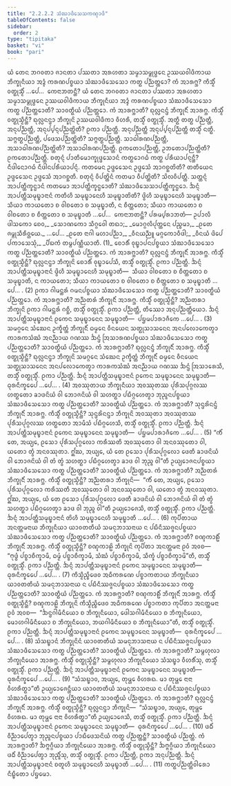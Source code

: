 ```yaml
---
title: "2.2.2.2 ᩈᩴᨥᩣᨴᩥᩈᩮᩈᨠᨱ᩠ᨯᩣᨴᩥ"
tableOfContents: false
sidebar:
  order: 2
type: "tipitaka"
basket: "vi"
book: "pari"
---
```



<DynamicBreadcrumb />

<Division number="248" book="pari">

<Paragraph number="1020" book="pari">
ᨿᩴ ᨲᩮᨶ ᨽᨣᩅᨲᩣ ᨩᩣᨶᨲᩣ ᨸᩔᨲᩣ ᩋᩁᩉᨲᩣ ᩈᨾ᩠ᨾᩣᩈᨾ᩠ᨻᩩᨴ᩠ᨵᩮᨶ ᩏᩔᨿᩅᩤᨴᩥᨠᩣᨿ ᨽᩥᨠ᩠ᨡᩩᨶᩥᨿᩣ ᩋᨯ᩠ᨯᩴ ᨠᩁᨱᨸᨧ᩠ᨧᨿᩣ ᩈᩴᨥᩣᨴᩥᩈᩮᩈᩮᩣ ᨠᨲ᩠ᨳ ᨸᨬ᩠ᨬᨲ᩠ᨲᩮᩣ? ᨠᩴ ᩋᩣᩁᨻ᩠ᨽ? ᨠᩥᩈ᩠ᨾᩥᩴ ᩅᨲ᩠ᨳᩩᩈ᩠ᨾᩥᩴ …ᨸᩮ…  ᨠᩮᨶᩣᨽᨲᨶ᩠ᨲᩥ?
</Paragraph>

<Paragraph number="1021" book="pari">
ᨿᩴ ᨲᩮᨶ ᨽᨣᩅᨲᩣ ᨩᩣᨶᨲᩣ ᨸᩔᨲᩣ ᩋᩁᩉᨲᩣ ᩈᨾ᩠ᨾᩣᩈᨾ᩠ᨻᩩᨴ᩠ᨵᩮᨶ ᩏᩔᨿᩅᩤᨴᩥᨠᩣᨿ ᨽᩥᨠ᩠ᨡᩩᨶᩥᨿᩣ ᩋᨯ᩠ᨯᩴ ᨠᩁᨱᨸᨧ᩠ᨧᨿᩣ ᩈᩴᨥᩣᨴᩥᩈᩮᩈᩮᩣ ᨠᨲ᩠ᨳ ᨸᨬ᩠ᨬᨲ᩠ᨲᩮᩣᨲᩥ? ᩈᩣᩅᨲ᩠ᨳᩥᨿᩴ ᨸᨬ᩠ᨬᨲ᩠ᨲᩮᩣ. ᨠᩴ ᩋᩣᩁᨻ᩠ᨽᩣᨲᩥ? ᨳᩩᩃᩖᨶᨶ᩠ᨴᩴ ᨽᩥᨠ᩠ᨡᩩᨶᩥᩴ ᩋᩣᩁᨻ᩠ᨽ. ᨠᩥᩈ᩠ᨾᩥᩴ ᩅᨲ᩠ᨳᩩᩈ᩠ᨾᩥᨶ᩠ᨲᩥ? ᨳᩩᩃᩖᨶᨶ᩠ᨴᩣ ᨽᩥᨠ᩠ᨡᩩᨶᩦ ᩏᩔᨿᩅᩤᨴᩥᨠᩣ ᩅᩥᩉᩁᩥ, ᨲᩈ᩠ᨾᩥᩴ ᩅᨲ᩠ᨳᩩᩈ᩠ᨾᩥᩴ. ᩋᨲ᩠ᨳᩥ ᨲᨲ᩠ᨳ ᨸᨬ᩠ᨬᨲ᩠ᨲᩥ, ᩋᨶᩩᨸᨬ᩠ᨬᨲ᩠ᨲᩥ, ᩋᨶᩩᨸ᩠ᨸᨶ᩠ᨶᨸᨬ᩠ᨬᨲ᩠ᨲᩦᨲᩥ? ᩑᨠᩣ ᨸᨬ᩠ᨬᨲ᩠ᨲᩥ. ᩋᨶᩩᨸᨬ᩠ᨬᨲ᩠ᨲᩥ ᩋᨶᩩᨸ᩠ᨸᨶ᩠ᨶᨸᨬ᩠ᨬᨲ᩠ᨲᩥ ᨲᩈ᩠ᨾᩥᩴ ᨶᨲ᩠ᨳᩥ. ᩈᨻ᩠ᨻᨲ᩠ᨳᨸᨬ᩠ᨬᨲ᩠ᨲᩥ, ᨸᨴᩮᩈᨸᨬ᩠ᨬᨲ᩠ᨲᩦᨲᩥ? ᩈᨻ᩠ᨻᨲ᩠ᨳᨸᨬ᩠ᨬᨲ᩠ᨲᩥ. ᩈᩣᨵᩤᩁᨱᨸᨬ᩠ᨬᨲ᩠ᨲᩥ, ᩋᩈᩣᨵᩤᩁᨱᨸᨬ᩠ᨬᨲ᩠ᨲᩦᨲᩥ? ᩋᩈᩣᨵᩤᩁᨱᨸᨬ᩠ᨬᨲ᩠ᨲᩥ. ᩑᨠᨲᩮᩣᨸᨬ᩠ᨬᨲ᩠ᨲᩥ, ᩏᨽᨲᩮᩣᨸᨬ᩠ᨬᨲ᩠ᨲᩦᨲᩥ? ᩑᨠᨲᩮᩣᨸᨬ᩠ᨬᨲ᩠ᨲᩥ. ᨧᨲᩩᨶ᩠ᨶᩴ ᨸᩣᨲᩥᨾᩮᩣᨠ᩠ᨡᩩᨴ᩠ᨴᩮᩈᩣᨶᩴ ᨠᨲ᩠ᨳᩮᩣᨣᨵᩴ ᨠᨲ᩠ᨳ ᨸᩁᩥᨿᩣᨸᨶ᩠ᨶᨶ᩠ᨲᩥ? ᨶᩥᨴᩤᨶᩮᩣᨣᨵᩴ ᨶᩥᨴᩤᨶᨸᩁᩥᨿᩣᨸᨶ᩠ᨶᩴ. ᨠᨲᨾᩮᨶ ᩏᨴ᩠ᨴᩮᩈᩮᨶ ᩏᨴ᩠ᨴᩮᩈᩴ ᩋᩣᨣᨧ᩠ᨨᨲᩦᨲᩥ? ᨲᨲᩥᨿᩮᨶ ᩏᨴ᩠ᨴᩮᩈᩮᨶ ᩏᨴ᩠ᨴᩮᩈᩴ ᩋᩣᨣᨧ᩠ᨨᨲᩥ. ᨧᨲᩩᨶ᩠ᨶᩴ ᩅᩥᨸᨲ᩠ᨲᩦᨶᩴ ᨠᨲᨾᩣ ᩅᩥᨸᨲ᩠ᨲᩦᨲᩥ? ᩈᩦᩃᩅᩥᨸᨲ᩠ᨲᩥ. ᩈᨲ᩠ᨲᨶ᩠ᨶᩴ ᩋᩣᨸᨲ᩠ᨲᩥᨠ᩠ᨡᨶ᩠ᨵᩣᨶᩴ ᨠᨲᨾᩮᩣ ᩋᩣᨸᨲ᩠ᨲᩥᨠ᩠ᨡᨶ᩠ᨵᩮᩣᨲᩥ? ᩈᩴᨥᩣᨴᩥᩈᩮᩈᩣᨸᨲ᩠ᨲᩥᨠ᩠ᨡᨶ᩠ᨵᩮᩣ. ᨨᨶ᩠ᨶᩴ ᩋᩣᨸᨲ᩠ᨲᩥᩈᨾᩩᨭ᩠ᨮᩣᨶᩣᨶᩴ ᨠᨲᩥᩉᩥ ᩈᨾᩩᨭ᩠ᨮᩣᨶᩮᩉᩥ ᩈᨾᩩᨭ᩠ᨮᩣᨲᩦᨲᩥ? ᨴ᩠ᩅᩦᩉᩥ ᩈᨾᩩᨭ᩠ᨮᩣᨶᩮᩉᩥ ᩈᨾᩩᨭ᩠ᨮᩣᨲᩥ—  ᩈᩥᨿᩣ ᨠᩣᨿᨲᩮᩣ ᨧ ᩅᩤᨧᨲᩮᩣ ᨧ ᩈᨾᩩᨭ᩠ᨮᩣᨲᩥ, ᨶ ᨧᩥᨲ᩠ᨲᨲᩮᩣ; ᩈᩥᨿᩣ ᨠᩣᨿᨲᩮᩣ ᨧ ᩅᩤᨧᨲᩮᩣ ᨧ ᨧᩥᨲ᩠ᨲᨲᩮᩣ ᨧ ᩈᨾᩩᨭ᩠ᨮᩣᨲᩥ …ᨸᩮ…  ᨠᩮᨶᩣᨽᨲᨶ᩠ᨲᩥ? ᨸᩁᨾ᩠ᨸᩁᩣᨽᨲᩴ—
</Paragraph>

<Paragraph number="1022" type="verses" book="pari">
ᩏᨸᩣᩃᩥ ᨴᩤᩈᨠᩮᩣ ᨧᩮᩅ,_  
_ᩈᩮᩣᨱᨠᩮᩣ ᩈᩥᨣ᩠ᨣᩅᩮᩤ ᨲᨳᩣ;_  
_ᨾᩮᩣᨣ᩠ᨣᩃᩥᨸᩩᨲ᩠ᨲᩮᨶ ᨸᨬ᩠ᨧᨾᩣ,_  
_ᩑᨲᩮ ᨩᨾ᩠ᨻᩩᩈᩥᩁᩥᩅ᩠ᩉᨿᩮ._  


</Paragraph>
</Division>

<Paragraph number="1023" type="center" book="pari">
…ᨸᩮ…


</Paragraph>

<Paragraph number="1024" type="verses" book="pari">
_ᩑᨲᩮ ᨶᩣᨣᩤ ᨾᩉᩣᨸᨬ᩠ᨬᩣ,_  
_ᩅᩥᨶᨿᨬ᩠ᨬᩪ ᨾᨣ᩠ᨣᨠᩮᩣᩅᩥᨴᩤ;_  
_ᩅᩥᨶᨿᩴ ᨴᩦᨸᩮ ᨸᨠᩣᩈᩮᩈᩩᩴ,_  
_ᨸᩥᨭᨠᩴ ᨲᨾ᩠ᨻᨸᨱ᩠ᨱᩥᨿᩣᨲᩥ. (1)_  

</Paragraph>

<Paragraph number="1025" book="pari">
ᨧᩮᩣᩁᩥᩴ ᩅᩩᨭ᩠ᨮᩣᨸᨶᨸᨧ᩠ᨧᨿᩣ ᩈᩴᨥᩣᨴᩥᩈᩮᩈᩮᩣ ᨠᨲ᩠ᨳ ᨸᨬ᩠ᨬᨲ᩠ᨲᩮᩣᨲᩥ? ᩈᩣᩅᨲ᩠ᨳᩥᨿᩴ ᨸᨬ᩠ᨬᨲ᩠ᨲᩮᩣ. ᨠᩴ ᩋᩣᩁᨻ᩠ᨽᩣᨲᩥ? ᨳᩩᩃᩖᨶᨶ᩠ᨴᩴ ᨽᩥᨠ᩠ᨡᩩᨶᩥᩴ ᩋᩣᩁᨻ᩠ᨽ. ᨠᩥᩈ᩠ᨾᩥᩴ ᩅᨲ᩠ᨳᩩᩈ᩠ᨾᩥᨶ᩠ᨲᩥ? ᨳᩩᩃᩖᨶᨶ᩠ᨴᩣ ᨽᩥᨠ᩠ᨡᩩᨶᩦ ᨧᩮᩣᩁᩥᩴ ᩅᩩᨭ᩠ᨮᩣᨸᩮᩈᩥ, ᨲᩈ᩠ᨾᩥᩴ ᩅᨲ᩠ᨳᩩᩈ᩠ᨾᩥᩴ. ᩑᨠᩣ ᨸᨬ᩠ᨬᨲ᩠ᨲᩥ. ᨨᨶ᩠ᨶᩴ ᩋᩣᨸᨲ᩠ᨲᩥᩈᨾᩩᨭ᩠ᨮᩣᨶᩣᨶᩴ ᨴ᩠ᩅᩦᩉᩥ ᩈᨾᩩᨭ᩠ᨮᩣᨶᩮᩉᩥ ᩈᨾᩩᨭ᩠ᨮᩣᨲᩥ—  ᩈᩥᨿᩣ ᩅᩤᨧᨲᩮᩣ ᨧ ᨧᩥᨲ᩠ᨲᨲᩮᩣ ᨧ ᩈᨾᩩᨭ᩠ᨮᩣᨲᩥ, ᨶ ᨠᩣᨿᨲᩮᩣ; ᩈᩥᨿᩣ ᨠᩣᨿᨲᩮᩣ ᨧ ᩅᩤᨧᨲᩮᩣ ᨧ ᨧᩥᨲ᩠ᨲᨲᩮᩣ ᨧ ᩈᨾᩩᨭ᩠ᨮᩣᨲᩥ …ᨸᩮ… . (2)
</Paragraph>

<Paragraph number="1026" book="pari">
ᩑᨠᩣ ᨣᩤᨾᨶ᩠ᨲᩁᩴ ᨣᨾᨶᨸᨧ᩠ᨧᨿᩣ ᩈᩴᨥᩣᨴᩥᩈᩮᩈᩮᩣ ᨠᨲ᩠ᨳ ᨸᨬ᩠ᨬᨲ᩠ᨲᩮᩣᨲᩥ? ᩈᩣᩅᨲ᩠ᨳᩥᨿᩴ ᨸᨬ᩠ᨬᨲ᩠ᨲᩮᩣ. ᨠᩴ ᩋᩣᩁᨻ᩠ᨽᩣᨲᩥ? ᩋᨬ᩠ᨬᨲᩁᩴ ᨽᩥᨠ᩠ᨡᩩᨶᩥᩴ ᩋᩣᩁᨻ᩠ᨽ. ᨠᩥᩈ᩠ᨾᩥᩴ ᩅᨲ᩠ᨳᩩᩈ᩠ᨾᩥᨶ᩠ᨲᩥ? ᩋᨬ᩠ᨬᨲᩁᩣ ᨽᩥᨠ᩠ᨡᩩᨶᩦ ᩑᨠᩣ ᨣᩤᨾᨶ᩠ᨲᩁᩴ ᨣᨧ᩠ᨨᩥ, ᨲᩈ᩠ᨾᩥᩴ ᩅᨲ᩠ᨳᩩᩈ᩠ᨾᩥᩴ. ᩑᨠᩣ ᨸᨬ᩠ᨬᨲ᩠ᨲᩥ, ᨲᩥᩔᩮᩣ ᩋᨶᩩᨸᨬ᩠ᨬᨲ᩠ᨲᩥᨿᩮᩣ. ᨨᨶ᩠ᨶᩴ ᩋᩣᨸᨲ᩠ᨲᩥᩈᨾᩩᨭ᩠ᨮᩣᨶᩣᨶᩴ ᩑᨠᩮᨶ ᩈᨾᩩᨭ᩠ᨮᩣᨶᩮᨶ ᩈᨾᩩᨭ᩠ᨮᩣᨲᩥ—  ᨸᨮᨾᨸᩣᩁᩣᨩᩥᨠᩮ …ᨸᩮ… . (3)
</Paragraph>

<Paragraph number="1027" book="pari">
ᩈᨾᨣ᩠ᨣᩮᨶ ᩈᩴᨥᩮᨶ ᩏᨠ᩠ᨡᩥᨲ᩠ᨲᩴ ᨽᩥᨠ᩠ᨡᩩᨶᩥᩴ ᨵᨾ᩠ᨾᩮᨶ ᩅᩥᨶᨿᩮᨶ ᩈᨲ᩠ᨳᩩᩈᩣᩈᨶᩮᨶ ᩋᨶᨸᩃᩮᩣᨠᩮᨲ᩠ᩅᩣ ᨠᩣᩁᨠᩈᩴᨥᩴ ᩋᨶᨬ᩠ᨬᩣᨿ ᨣᨱᩔ ᨨᨶ᩠ᨴᩴ ᩒᩈᩣᩁᨱᨸᨧ᩠ᨧᨿᩣ ᩈᩴᨥᩣᨴᩥᩈᩮᩈᩮᩣ ᨠᨲ᩠ᨳ ᨸᨬ᩠ᨬᨲ᩠ᨲᩮᩣᨲᩥ? ᩈᩣᩅᨲ᩠ᨳᩥᨿᩴ ᨸᨬ᩠ᨬᨲ᩠ᨲᩮᩣ. ᨠᩴ ᩋᩣᩁᨻ᩠ᨽᩣᨲᩥ? ᨳᩩᩃᩖᨶᨶ᩠ᨴᩴ ᨽᩥᨠ᩠ᨡᩩᨶᩥᩴ ᩋᩣᩁᨻ᩠ᨽ. ᨠᩥᩈ᩠ᨾᩥᩴ ᩅᨲ᩠ᨳᩩᩈ᩠ᨾᩥᨶ᩠ᨲᩥ? ᨳᩩᩃᩖᨶᨶ᩠ᨴᩣ ᨽᩥᨠ᩠ᨡᩩᨶᩦ ᩈᨾᨣ᩠ᨣᩮᨶ ᩈᩴᨥᩮᨶ ᩏᨠ᩠ᨡᩥᨲ᩠ᨲᩴ ᨽᩥᨠ᩠ᨡᩩᨶᩥᩴ ᨵᨾ᩠ᨾᩮᨶ ᩅᩥᨶᨿᩮᨶ ᩈᨲ᩠ᨳᩩᩈᩣᩈᨶᩮᨶ ᩋᨶᨸᩃᩮᩣᨠᩮᨲ᩠ᩅᩣ ᨠᩣᩁᨠᩈᩴᨥᩴ ᩋᨶᨬ᩠ᨬᩣᨿ ᨣᨱᩔ ᨨᨶ᩠ᨴᩴ ᩒᩈᩣᩁᩮᩈᩥ, ᨲᩈ᩠ᨾᩥᩴ ᩅᨲ᩠ᨳᩩᩈ᩠ᨾᩥᩴ. ᩑᨠᩣ ᨸᨬ᩠ᨬᨲ᩠ᨲᩥ. ᨨᨶ᩠ᨶᩴ ᩋᩣᨸᨲ᩠ᨲᩥᩈᨾᩩᨭ᩠ᨮᩣᨶᩣᨶᩴ ᩑᨠᩮᨶ ᩈᨾᩩᨭ᩠ᨮᩣᨶᩮᨶ ᩈᨾᩩᨭ᩠ᨮᩣᨲᩥ—  ᨵᩩᩁᨶᩥᨠ᩠ᨡᩮᨸᩮ …ᨸᩮ… . (4)
</Paragraph>

<Paragraph number="1028" book="pari">
ᩋᩅᩔᩩᨲᩣᨿ ᨽᩥᨠ᩠ᨡᩩᨶᩥᨿᩣ ᩋᩅᩔᩩᨲᩔ ᨸᩩᩁᩥᩈᨸᩩᨣ᩠ᨣᩃᩔ ᩉᨲ᩠ᨳᨲᩮᩣ ᨡᩣᨴᨶᩦᨿᩴ ᩅᩤ ᨽᩮᩣᨩᨶᩦᨿᩴ ᩅᩤ ᩈᩉᨲ᩠ᨳᩣ ᨸᨭᩥᨣ᩠ᨣᩉᩮᨲ᩠ᩅᩣ ᨽᩩᨬ᩠ᨩᨶᨸᨧ᩠ᨧᨿᩣ ᩈᩴᨥᩣᨴᩥᩈᩮᩈᩮᩣ ᨠᨲ᩠ᨳ ᨸᨬ᩠ᨬᨲ᩠ᨲᩮᩣᨲᩥ? ᩈᩣᩅᨲ᩠ᨳᩥᨿᩴ ᨸᨬ᩠ᨬᨲ᩠ᨲᩮᩣ. ᨠᩴ ᩋᩣᩁᨻ᩠ᨽᩣᨲᩥ? ᩈᩩᨶ᩠ᨴᩁᩦᨶᨶ᩠ᨴᩴ ᨽᩥᨠ᩠ᨡᩩᨶᩥᩴ ᩋᩣᩁᨻ᩠ᨽ. ᨠᩥᩈ᩠ᨾᩥᩴ ᩅᨲ᩠ᨳᩩᩈ᩠ᨾᩥᨶ᩠ᨲᩥ? ᩈᩩᨶ᩠ᨴᩁᩦᨶᨶ᩠ᨴᩣ ᨽᩥᨠ᩠ᨡᩩᨶᩦ ᩋᩅᩔᩩᨲᩣ ᩋᩅᩔᩩᨲᩔ ᨸᩩᩁᩥᩈᨸᩩᨣ᩠ᨣᩃᩔ ᩉᨲ᩠ᨳᨲᩮᩣ ᩋᩣᨾᩥᩈᩴ ᨸᨭᩥᨣ᩠ᨣᩉᩮᩈᩥ, ᨲᩈ᩠ᨾᩥᩴ ᩅᨲ᩠ᨳᩩᩈ᩠ᨾᩥᩴ. ᩑᨠᩣ ᨸᨬ᩠ᨬᨲ᩠ᨲᩥ. ᨨᨶ᩠ᨶᩴ ᩋᩣᨸᨲ᩠ᨲᩥᩈᨾᩩᨭ᩠ᨮᩣᨶᩣᨶᩴ ᩑᨠᩮᨶ ᩈᨾᩩᨭ᩠ᨮᩣᨶᩮᨶ ᩈᨾᩩᨭ᩠ᨮᩣᨲᩥ—  ᨸᨮᨾᨸᩣᩁᩣᨩᩥᨠᩮ …ᨸᩮ… . (5)
</Paragraph>

<Paragraph number="1029" book="pari">
“ᨠᩥᩴ ᨲᩮ, ᩋᨿ᩠ᨿᩮ, ᩑᩈᩮᩣ ᨸᩩᩁᩥᩈᨸᩩᨣ᩠ᨣᩃᩮᩣ ᨠᩁᩥᩔᨲᩥ ᩋᩅᩔᩩᨲᩮᩣ ᩅᩤ ᩋᨶᩅᩔᩩᨲᩮᩣ ᩅᩤ, ᨿᨲᩮᩣ ᨲ᩠ᩅᩴ ᩋᨶᩅᩔᩩᨲᩣ. ᩍᩘᨥ, ᩋᨿ᩠ᨿᩮ, ᨿᩴ ᨲᩮ ᩑᩈᩮᩣ ᨸᩩᩁᩥᩈᨸᩩᨣ᩠ᨣᩃᩮᩣ ᨴᩮᨲᩥ ᨡᩣᨴᨶᩦᨿᩴ ᩅᩤ ᨽᩮᩣᨩᨶᩦᨿᩴ ᩅᩤ ᨲᩴ ᨲ᩠ᩅᩴ ᩈᩉᨲ᩠ᨳᩣ ᨸᨭᩥᨣ᩠ᨣᩉᩮᨲ᩠ᩅᩣ ᨡᩣᨴ ᩅᩤ ᨽᩩᨬ᩠ᨩ ᩅᩤ”ᨲᩥ ᩏᨿ᩠ᨿᩮᩣᨩᨶᨸᨧ᩠ᨧᨿᩣ ᩈᩴᨥᩣᨴᩥᩈᩮᩈᩮᩣ ᨠᨲ᩠ᨳ ᨸᨬ᩠ᨬᨲ᩠ᨲᩮᩣᨲᩥ? ᩈᩣᩅᨲ᩠ᨳᩥᨿᩴ ᨸᨬ᩠ᨬᨲ᩠ᨲᩮᩣ. ᨠᩴ ᩋᩣᩁᨻ᩠ᨽᩣᨲᩥ? ᩋᨬ᩠ᨬᨲᩁᩴ ᨽᩥᨠ᩠ᨡᩩᨶᩥᩴ ᩋᩣᩁᨻ᩠ᨽ. ᨠᩥᩈ᩠ᨾᩥᩴ ᩅᨲ᩠ᨳᩩᩈ᩠ᨾᩥᨶ᩠ᨲᩥ? ᩋᨬ᩠ᨬᨲᩁᩣ ᨽᩥᨠ᩠ᨡᩩᨶᩦ—  “ᨠᩥᩴ ᨲᩮ, ᩋᨿ᩠ᨿᩮ, ᩑᩈᩮᩣ ᨸᩩᩁᩥᩈᨸᩩᨣ᩠ᨣᩃᩮᩣ ᨠᩁᩥᩔᨲᩥ ᩋᩅᩔᩩᨲᩮᩣ ᩅᩤ ᩋᨶᩅᩔᩩᨲᩮᩣ ᩅᩤ, ᨿᨲᩮᩣ ᨲ᩠ᩅᩴ ᩋᨶᩅᩔᩩᨲᩣ. ᩍᩘᨥ, ᩋᨿ᩠ᨿᩮ, ᨿᩴ ᨲᩮ ᩑᩈᩮᩣ ᨸᩩᩁᩥᩈᨸᩩᨣ᩠ᨣᩃᩮᩣ ᨴᩮᨲᩥ ᨡᩣᨴᨶᩦᨿᩴ ᩅᩤ ᨽᩮᩣᨩᨶᩦᨿᩴ ᩅᩤ ᨲᩴ ᨲ᩠ᩅᩴ ᩈᩉᨲ᩠ᨳᩣ ᨸᨭᩥᨣ᩠ᨣᩉᩮᨲ᩠ᩅᩣ ᨡᩣᨴ ᩅᩤ ᨽᩩᨬ᩠ᨩ ᩅᩤ”ᨲᩥ ᩏᨿ᩠ᨿᩮᩣᨩᩮᩈᩥ, ᨲᩈ᩠ᨾᩥᩴ ᩅᨲ᩠ᨳᩩᩈ᩠ᨾᩥᩴ. ᩑᨠᩣ ᨸᨬ᩠ᨬᨲ᩠ᨲᩥ. ᨨᨶ᩠ᨶᩴ ᩋᩣᨸᨲ᩠ᨲᩥᩈᨾᩩᨭ᩠ᨮᩣᨶᩣᨶᩴ ᨲᩦᩉᩥ ᩈᨾᩩᨭ᩠ᨮᩣᨶᩮᩉᩥ ᩈᨾᩩᨭ᩠ᨮᩣᨲᩥ …ᨸᩮ… . (6)
</Paragraph>

<Paragraph number="1030" book="pari">
ᨠᩩᨸᩥᨲᩣᨿ ᩋᨶᨲ᩠ᨲᨾᨶᩣᨿ ᨽᩥᨠ᩠ᨡᩩᨶᩥᨿᩣ ᨿᩣᩅᨲᨲᩥᨿᩴ ᩈᨾᨶᩩᨽᩣᩈᨶᩣᨿ ᨶ ᨸᨭᩥᨶᩥᩔᨩ᩠ᨩᨶᨸᨧ᩠ᨧᨿᩣ ᩈᩴᨥᩣᨴᩥᩈᩮᩈᩮᩣ ᨠᨲ᩠ᨳ ᨸᨬ᩠ᨬᨲ᩠ᨲᩮᩣᨲᩥ? ᩈᩣᩅᨲ᩠ᨳᩥᨿᩴ ᨸᨬ᩠ᨬᨲ᩠ᨲᩮᩣ. ᨠᩴ ᩋᩣᩁᨻ᩠ᨽᩣᨲᩥ? ᨧᨱ᩠ᨯᨠᩣᩊᩥᩴ ᨽᩥᨠ᩠ᨡᩩᨶᩥᩴ ᩋᩣᩁᨻ᩠ᨽ. ᨠᩥᩈ᩠ᨾᩥᩴ ᩅᨲ᩠ᨳᩩᩈ᩠ᨾᩥᨶ᩠ᨲᩥ? ᨧᨱ᩠ᨯᨠᩣᩊᩦ ᨽᩥᨠ᩠ᨡᩩᨶᩦ ᨠᩩᨸᩥᨲᩣ ᩋᨶᨲ᩠ᨲᨾᨶᩣ ᩑᩅᩴ ᩋᩅᨧ—  “ᨻᩩᨴ᩠ᨵᩴ ᨸᨧ᩠ᨧᩣᨧᩥᨠ᩠ᨡᩣᨾᩥ, ᨵᨾ᩠ᨾᩴ ᨸᨧ᩠ᨧᩣᨧᩥᨠ᩠ᨡᩣᨾᩥ, ᩈᩴᨥᩴ ᨸᨧ᩠ᨧᩣᨧᩥᨠ᩠ᨡᩣᨾᩥ, ᩈᩥᨠ᩠ᨡᩴ ᨸᨧ᩠ᨧᩣᨧᩥᨠ᩠ᨡᩣᨾᩦ”ᨲᩥ, ᨲᩈ᩠ᨾᩥᩴ ᩅᨲ᩠ᨳᩩᩈ᩠ᨾᩥᩴ. ᩑᨠᩣ ᨸᨬ᩠ᨬᨲ᩠ᨲᩥ. ᨨᨶ᩠ᨶᩴ ᩋᩣᨸᨲ᩠ᨲᩥᩈᨾᩩᨭ᩠ᨮᩣᨶᩣᨶᩴ ᩑᨠᩮᨶ ᩈᨾᩩᨭ᩠ᨮᩣᨶᩮᨶ ᩈᨾᩩᨭ᩠ᨮᩣᨲᩥ—  ᨵᩩᩁᨶᩥᨠ᩠ᨡᩮᨸᩮ …ᨸᩮ… . (7)
</Paragraph>

<Paragraph number="1031" book="pari">
ᨠᩥᩈ᩠ᨾᩥᨬ᩠ᨧᩥᨴᩮᩅ ᩋᨵᩥᨠᩁᨱᩮ ᨸᨧ᩠ᨧᩣᨠᨲᩣᨿ ᨽᩥᨠ᩠ᨡᩩᨶᩥᨿᩣ ᨿᩣᩅᨲᨲᩥᨿᩴ ᩈᨾᨶᩩᨽᩣᩈᨶᩣᨿ ᨶ ᨸᨭᩥᨶᩥᩔᨩ᩠ᨩᨶᨸᨧ᩠ᨧᨿᩣ ᩈᩴᨥᩣᨴᩥᩈᩮᩈᩮᩣ ᨠᨲ᩠ᨳ ᨸᨬ᩠ᨬᨲ᩠ᨲᩮᩣᨲᩥ? ᩈᩣᩅᨲ᩠ᨳᩥᨿᩴ ᨸᨬ᩠ᨬᨲ᩠ᨲᩮᩣ. ᨠᩴ ᩋᩣᩁᨻ᩠ᨽᩣᨲᩥ? ᨧᨱ᩠ᨯᨠᩣᩊᩥᩴ ᨽᩥᨠ᩠ᨡᩩᨶᩥᩴ ᩋᩣᩁᨻ᩠ᨽ. ᨠᩥᩈ᩠ᨾᩥᩴ ᩅᨲ᩠ᨳᩩᩈ᩠ᨾᩥᨶ᩠ᨲᩥ? ᨧᨱ᩠ᨯᨠᩣᩊᩦ ᨽᩥᨠ᩠ᨡᩩᨶᩦ ᨠᩥᩈ᩠ᨾᩥᨬ᩠ᨧᩥᨴᩮᩅ ᩋᨵᩥᨠᩁᨱᩮ ᨸᨧ᩠ᨧᩣᨠᨲᩣ ᨠᩩᨸᩥᨲᩣ ᩋᨶᨲ᩠ᨲᨾᨶᩣ ᩑᩅᩴ ᩋᩅᨧ—  “ᨨᨶ᩠ᨴᨣᩤᨾᩥᨶᩥᨿᩮᩣ ᨧ ᨽᩥᨠ᩠ᨡᩩᨶᩥᨿᩮᩣ, ᨴᩮᩤᩈᨣᩤᨾᩥᨶᩥᨿᩮᩣ ᨧ ᨽᩥᨠ᩠ᨡᩩᨶᩥᨿᩮᩣ, ᨾᩮᩣᩉᨣᩤᨾᩥᨶᩥᨿᩮᩣ ᨧ ᨽᩥᨠ᩠ᨡᩩᨶᩥᨿᩮᩣ, ᨽᨿᨣᩤᨾᩥᨶᩥᨿᩮᩣ ᨧ ᨽᩥᨠ᩠ᨡᩩᨶᩥᨿᩮᩣ”ᨲᩥ, ᨲᩈ᩠ᨾᩥᩴ ᩅᨲ᩠ᨳᩩᩈ᩠ᨾᩥᩴ. ᩑᨠᩣ ᨸᨬ᩠ᨬᨲ᩠ᨲᩥ. ᨨᨶ᩠ᨶᩴ ᩋᩣᨸᨲ᩠ᨲᩥᩈᨾᩩᨭ᩠ᨮᩣᨶᩣᨶᩴ ᩑᨠᩮᨶ ᩈᨾᩩᨭ᩠ᨮᩣᨶᩮᨶ ᩈᨾᩩᨭ᩠ᨮᩣᨲᩥ—  ᨵᩩᩁᨶᩥᨠ᩠ᨡᩮᨸᩮ …ᨸᩮ… . (8)
</Paragraph>

<Paragraph number="1032" book="pari">
ᩈᩴᩈᨭ᩠ᨮᩣᨶᩴ ᨽᩥᨠ᩠ᨡᩩᨶᩦᨶᩴ ᨿᩣᩅᨲᨲᩥᨿᩴ ᩈᨾᨶᩩᨽᩣᩈᨶᩣᨿ ᨶ ᨸᨭᩥᨶᩥᩔᨩ᩠ᨩᨶᨸᨧ᩠ᨧᨿᩣ ᩈᩴᨥᩣᨴᩥᩈᩮᩈᩮᩣ ᨠᨲ᩠ᨳ ᨸᨬ᩠ᨬᨲ᩠ᨲᩮᩣᨲᩥ? ᩈᩣᩅᨲ᩠ᨳᩥᨿᩴ ᨸᨬ᩠ᨬᨲ᩠ᨲᩮᩣ. ᨠᩴ ᩋᩣᩁᨻ᩠ᨽᩣᨲᩥ? ᩈᨾ᩠ᨻᩉᩩᩃᩣ ᨽᩥᨠ᩠ᨡᩩᨶᩥᨿᩮᩣ ᩋᩣᩁᨻ᩠ᨽ. ᨠᩥᩈ᩠ᨾᩥᩴ ᩅᨲ᩠ᨳᩩᩈ᩠ᨾᩥᨶ᩠ᨲᩥ? ᩈᨾ᩠ᨻᩉᩩᩃᩣ ᨽᩥᨠ᩠ᨡᩩᨶᩥᨿᩮᩣ ᩈᩴᩈᨭ᩠ᨮᩣ ᩅᩥᩉᩁᩥᩴᩈᩩ, ᨲᩈ᩠ᨾᩥᩴ ᩅᨲ᩠ᨳᩩᩈ᩠ᨾᩥᩴ. ᩑᨠᩣ ᨸᨬ᩠ᨬᨲ᩠ᨲᩥ. ᨨᨶ᩠ᨶᩴ ᩋᩣᨸᨲ᩠ᨲᩥᩈᨾᩩᨭ᩠ᨮᩣᨶᩣᨶᩴ ᩑᨠᩮᨶ ᩈᨾᩩᨭ᩠ᨮᩣᨶᩮᨶ ᩈᨾᩩᨭ᩠ᨮᩣᨲᩥ—  ᨵᩩᩁᨶᩥᨠ᩠ᨡᩮᨸᩮ …ᨸᩮ… . (9)
</Paragraph>

<Paragraph number="1033" book="pari">
“ᩈᩴᩈᨭ᩠ᨮᩣᩅ, ᩋᨿ᩠ᨿᩮ, ᨲᩩᨾ᩠ᩉᩮ ᩅᩥᩉᩁᨳ. ᨾᩣ ᨲᩩᨾ᩠ᩉᩮ ᨶᩣᨶᩣ ᩅᩥᩉᩁᩥᨲ᩠ᨳᩣ”ᨲᩥ ᩏᨿ᩠ᨿᩮᩣᨩᩮᨶ᩠ᨲᩥᨿᩣ ᨿᩣᩅᨲᨲᩥᨿᩴ ᩈᨾᨶᩩᨽᩣᩈᨶᩣᨿ ᨶ ᨸᨭᩥᨶᩥᩔᨩ᩠ᨩᨶᨸᨧ᩠ᨧᨿᩣ ᩈᩴᨥᩣᨴᩥᩈᩮᩈᩮᩣ ᨠᨲ᩠ᨳ ᨸᨬ᩠ᨬᨲ᩠ᨲᩮᩣᨲᩥ? ᩈᩣᩅᨲ᩠ᨳᩥᨿᩴ ᨸᨬ᩠ᨬᨲ᩠ᨲᩮᩣ. ᨠᩴ ᩋᩣᩁᨻ᩠ᨽᩣᨲᩥ? ᨳᩩᩃᩖᨶᨶ᩠ᨴᩴ ᨽᩥᨠ᩠ᨡᩩᨶᩥᩴ ᩋᩣᩁᨻ᩠ᨽ. ᨠᩥᩈ᩠ᨾᩥᩴ ᩅᨲ᩠ᨳᩩᩈ᩠ᨾᩥᨶ᩠ᨲᩥ? ᨳᩩᩃᩖᨶᨶ᩠ᨴᩣ ᨽᩥᨠ᩠ᨡᩩᨶᩦ—  “ᩈᩴᩈᨭ᩠ᨮᩣᩅ, ᩋᨿ᩠ᨿᩮ, ᨲᩩᨾ᩠ᩉᩮ ᩅᩥᩉᩁᨳ. ᨾᩣ ᨲᩩᨾ᩠ᩉᩮ ᨶᩣᨶᩣ ᩅᩥᩉᩁᩥᨲ᩠ᨳᩣ”ᨲᩥ ᩏᨿ᩠ᨿᩮᩣᨩᩮᩈᩥ, ᨲᩈ᩠ᨾᩥᩴ ᩅᨲ᩠ᨳᩩᩈ᩠ᨾᩥᩴ. ᩑᨠᩣ ᨸᨬ᩠ᨬᨲ᩠ᨲᩥ. ᨨᨶ᩠ᨶᩴ ᩋᩣᨸᨲ᩠ᨲᩥᩈᨾᩩᨭ᩠ᨮᩣᨶᩣᨶᩴ ᩑᨠᩮᨶ ᩈᨾᩩᨭ᩠ᨮᩣᨶᩮᨶ ᩈᨾᩩᨭ᩠ᨮᩣᨲᩥ—  ᨵᩩᩁᨶᩥᨠ᩠ᨡᩮᨸᩮ …ᨸᩮ… . (10)
</Paragraph>

<Paragraph number="1034" book="pari">
ᨴᨵᩥᩴ ᩅᩥᨬ᩠ᨬᩣᨸᩮᨲ᩠ᩅᩣ ᨽᩩᨬ᩠ᨩᨶᨸᨧ᩠ᨧᨿᩣ ᨸᩣᨭᩥᨴᩮᩈᨶᩦᨿᩴ ᨠᨲ᩠ᨳ ᨸᨬ᩠ᨬᨲ᩠ᨲᨶ᩠ᨲᩥ? ᩈᩣᩅᨲ᩠ᨳᩥᨿᩴ ᨸᨬ᩠ᨬᨲ᩠ᨲᩴ. ᨠᩴ ᩋᩣᩁᨻ᩠ᨽᩣᨲᩥ? ᨨᨻ᩠ᨻᨣ᩠ᨣᩥᨿᩣ ᨽᩥᨠ᩠ᨡᩩᨶᩥᨿᩮᩣ ᩋᩣᩁᨻ᩠ᨽ. ᨠᩥᩈ᩠ᨾᩥᩴ ᩅᨲ᩠ᨳᩩᩈ᩠ᨾᩥᨶ᩠ᨲᩥ? ᨨᨻ᩠ᨻᨣ᩠ᨣᩥᨿᩣ ᨽᩥᨠ᩠ᨡᩩᨶᩥᨿᩮᩣ ᨴᨵᩥᩴ ᩅᩥᨬ᩠ᨬᩣᨸᩮᨲ᩠ᩅᩣ ᨽᩩᨬ᩠ᨩᩥᩴᩈᩩ, ᨲᩈ᩠ᨾᩥᩴ ᩅᨲ᩠ᨳᩩᩈ᩠ᨾᩥᩴ. ᩑᨠᩣ ᨸᨬ᩠ᨬᨲ᩠ᨲᩥ, ᩑᨠᩣ ᩋᨶᩩᨸᨬ᩠ᨬᨲ᩠ᨲᩥ. ᨨᨶ᩠ᨶᩴ ᩋᩣᨸᨲ᩠ᨲᩥᩈᨾᩩᨭ᩠ᨮᩣᨶᩣᨶᩴ ᨧᨲᩪᩉᩥ ᩈᨾᩩᨭ᩠ᨮᩣᨶᩮᩉᩥ ᩈᨾᩩᨭ᩠ᨮᩣᨲᩥ …ᨸᩮ… . (11)

</Paragraph>

<Paragraph number="1035" type="center" book="pari">
ᨠᨲ᩠ᨳᨸᨬ᩠ᨬᨲ᩠ᨲᩥᩅᩤᩁᩮᩣ ᨶᩥᨭ᩠ᨮᩥᨲᩮᩣ ᨸᨮᨾᩮᩣ.
</Paragraph>